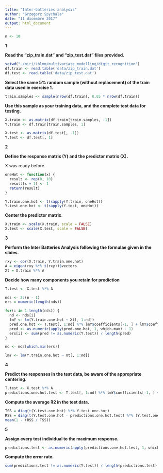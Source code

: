 ```yaml
---
title: "Inter-batteries analysis"
author: "Grzegorz Spychala"
date: "11 dicembre 2017"
output: html_document
---
```


```r
n <- 10
```

**1**

**Read the "zip_train.dat" and "zip_test.dat" files provided.**
```r
setwd("~/miri/kblmm/multivariate_modelling/digit_recognition")
df.train <- read.table('data/zip_train.dat')
df.test <- read.table('data/zip_test.dat')
```

**Select the same 5% random sample (without replacement) of the train data used in exercise 1.**

```r
train.samples <- sample(nrow(df.train), 0.05 * nrow(df.train))
```

**Use this sample as your training data, and the complete test data for testing.**

```r
X.train <- as.matrix(df.train[train.samples, -1])
Y.train <- df.train[train.samples, 1]

X.test <- as.matrix(df.test[, -1])
Y.test <- df.test[, 1]
```

**2**

**Define the response matrix (Y) and the predictor matrix (X).**

X was ready before.

```r
oneHot <- function(x) {
  result <- rep(0, 10)
  result[x + 1] <- 1
  return(result)
}

Y.train.one.hot <- t(sapply(Y.train, oneHot))
Y.test.one.hot <- t(sapply(Y.test, oneHot))
```


**Center the predictor matrix.**

```r
X.train <- scale(X.train, scale = FALSE)
X.test <- scale(X.test, scale = FALSE)
```


**3**

**Perform the Inter Batteries Analysis following the formulae given in the slides.**

```r
rxy <- cor(X.train, Y.train.one.hot)
A = eigen(rxy %*% t(rxy))$vectors
Xt = X.train %*% A
```

**Decide how many components you retain for prediction**

```r
T.test <- X.test %*% A

nds <- 2:(n - 1)
ers = numeric(length(nds))

for(i in 1:length(nds)) {
  nd <- nds[i]
  lmY <- lm(Y.train.one.hot ~ Xt[, 1:nd])
  pred.one.hot <- T.test[, 1:nd] %*% lmY$coefficients[-1, ] + lmY$coefficients[1, ]
  pred <- as.numeric(apply(pred.one.hot, 1, which.max) - 1)
  ers[i] <- sum(pred != as.numeric(Y.test)) / length(pred)
}

nd <- nds[which.min(ers)]
```

```r
lmY <- lm(Y.train.one.hot ~ Xt[, 1:nd])
```

**4**

**Predict the responses in the test data, be aware of the appropriate centering.**

```r
T.test <- X.test %*% A
predictions.one.hot.test <- T.test[, 1:nd] %*% lmY$coefficients[-1, ] + lmY$coefficients[1, ]
```

**Compute the average R2 in the test data.**

```r
TSS = diag(t(Y.test.one.hot) %*% Y.test.one.hot)
RSS = diag(t(Y.test.one.hot - predictions.one.hot.test) %*% (Y.test.one.hot - predictions.one.hot.test))
mean(1 - (RSS / TSS))
```

**5**

**Assign every test individual to the maximum response.**

```r
predictions.test <- as.numeric(apply(predictions.one.hot.test, 1, which.max) - 1)
```


**Compute the error rate.**

```r
sum(predictions.test != as.numeric(Y.test)) / length(predictions.test)
```

